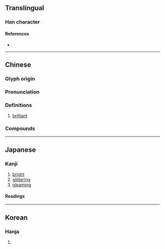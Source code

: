 {{character info/new}}
==Translingual==

===Han character===
{{Han char|rn=86|rad=火|as=09|sn=13|four=96814|canj=FHAG|ids=⿰火皇}}

====References====
* {{Han ref|kx=0676.070|dkj=19181|dj=1087.120|hdz=32218.160|uh=714C|ud=29004|bh=B7D7|bd=47063}}

----

==Chinese==
{{zh-forms}}

===Glyph origin===
{{Han etym}}

===Pronunciation===
{{zh-pron
|m=huáng
|m-s=
|c=wong4
|c-t=
|g=
|h=pfs=
|j=
|md=
|mn=hông
|mn-t=
|w=
|x=
|mc=y
|oc=y
|cat=
}}

===Definitions===
{{zh-hanzi}}

# [[brilliant]]

===Compounds===
{{zh-der|敦煌曲子|*燉煌|燈燭輝煌|敦煌石室|燈燭熒煌|敦煌|敦煌壁畫|煌煌|正大堂煌|敦煌石窟|燈火輝煌|熒煌|輝煌|金碧輝煌|輝煌奪目|金碧熒煌|金煌煌}}

----

==Japanese==

===Kanji===
{{ja-kanji|grade=|rs=火09}}

# [[bright]]
# [[glittering]]
# [[gleaming]]

====Readings====
{{ja-readings
|goon=おう
|kanon=こう
|kun=きら-めく, きら-らか
}}

----

==Korean==

===Hanja===
{{ko-hanja|hangeul=황|eumhun=|rv=hwang|mr=hwang|y=hwang}}

# {{defn|lang=ko|sort=火09}}